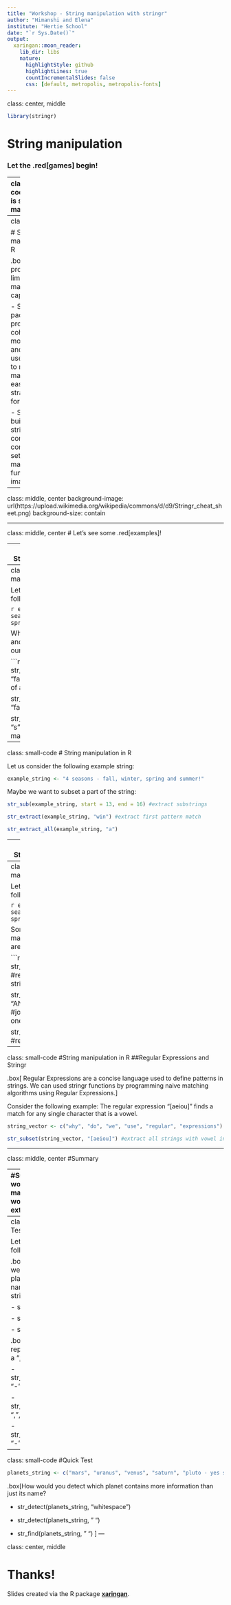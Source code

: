 ```yaml
---
title: "Workshop - String manipulation with stringr"
author: "Himanshi and Elena"
institute: "Hertie School"
date: "`r Sys.Date()`"
output:
  xaringan::moon_reader:
    lib_dir: libs
    nature:
      highlightStyle: github
      highlightLines: true
      countIncrementalSlides: false
      css: [default, metropolis, metropolis-fonts]
---
```

class: center, middle
<style>
.red{
  color: red;
}
</style>

<style>
.box {
    color: black; background: #E8E8E8;
    text-align:left; width:100%;
}
</style>

<style>
.center_body {
    position: fixed; top: 40%;
    text-align:center;;
}
</style>

<style>
.small-code pre code {
  font-size: 0.8em;
}
</style>

```r
library(stringr)
```

# **String manipulation**

### Let the .red[games] begin!

---
class: small-code
# What is string manipulation 


.box[
- the process of handling and analyzing strings;

- As we recall, string is a one element character vector and that you can create strings with either single quotes or double quotes
]

```r
string1 <- "This is a really simple string: less is more"
string2 <- "If you want to include a 'quote' inside a string, please use single quotes"
```

.box[
- It comprises of various string parsing and manipulation techniques that can be used to extract text patterns, modify strings and 
data wrangling

- Most data in the digital world contains text, and hence, preparing such data for analysis requires significant amount of string 
manipulation techniques
]

---
class: left, top

# String manipulation in R

.box[
- base R provides very limited string manipulation capabilities;

- Stringr package provides cohesive set of most important and commonly used functions to make string manipulation easy and straight forward

- Stringr is built on top of stringi - which contains comprehensive set of all string manipulation functions imaginable
]

---

class: middle, center
background-image: url(https://upload.wikimedia.org/wikipedia/commons/d/d9/Stringr_cheat_sheet.png)
background-size: contain

---

class: middle, center
# Let's see some .red[examples]!

---
class: small-code
# String manipulation in R

Let us consider the following example string:


```r
example_string <- "4 seasons - fall, winter, spring and summer!"
```

---
class: small-code
# String manipulation in R

Let us consider the following example string:

```r
example_string <- "4 seasons - fall, winter, spring and summer!"
```

What if we want to detect and/or locate a pattern in our example string?

```r
str_detect(example_string, "fall") #detect presence of a pattern

str_locate(example_string, "fall") #locate the pattern

str_count(example_string, "s") #count all pattern matches
```

---
class: small-code
# String manipulation in R

Let us consider the following example string:

```r
example_string <- "4 seasons - fall, winter, spring and summer!"
```

Maybe we want to subset a part of the string:

```r
str_sub(example_string, start = 13, end = 16) #extract substrings

str_extract(example_string, "win") #extract first pattern match

str_extract_all(example_string, "a")
```

---
class: small-code
# String manipulation in R

Let us consider the following example string:

```r
example_string <- "4 seasons - fall, winter, spring and summer!"
```

Another important function in data wrangling is string modification:

```r
str_replace(example_string, pattern = "summer",replacement = "holidays") #replace pattern with another

str_to_upper(example_string, locale = "en") #converts everything to upper case

unlist(str_split(example_string, "and")) #splits a string into substrings
```

---
class: small-code
# String manipulation in R

Let us consider the following example string:

```r
example_string <- "4 seasons - fall, winter, spring and summer!"
```

Some other fun string manipulation techniques are:

```r
str_length(example_string) #returns the length of the string

str_c(example_string, "AND SNOW!", sep = "") #joins multiple strings into one

str_dup("RUN!", 3) #repeats string n times
```

---
class: small-code
#String manipulation in R
##Regular Expressions and Stringr

.box[
Regular Expressions are a concise language used to define patterns in strings.
We can used stringr functions by programming naive matching algorithms using Regular Expressions.
]

Consider the following example: The regular expression "[aeiou]" finds a match for any single character that is a vowel.

```r
string_vector <- c("why", "do", "we", "use", "regular", "expressions") #define new vector

str_subset(string_vector, "[aeiou]") #extract all strings with vowel in them
```

---

class: middle, center
#Summary

---
#Summary
.box[
- In the world of internet, string manipulation makes working with web data extremely important.

- Text files and text data make up for a lot of information we process and analyze, highlighting the importance of string manipulation

- Base R has some functions to work with strings, however, stringr makes it much easier to analyze strings

- In cases of approximate pattern matching, regular expressions can be used alongwith stringr to conduct data analysis
]

---
class: small-code
#Quick Test

Let us consider the following string:
```r
planets_string <- c("mars", "uranus", "venus", "saturn", "pluto - yes some people still consider me a planet")
```

.box[Which function can we use to find out  which planet has the longest name or contains more strings?

- str_count

- str_length

- str_summary()]


.box[How would you replace the symbol “-” for a “,”? 

- str_mutate(planets_string, "-", ",")

- str_replace(planets_string, ",", "-") 

- str_replace(planets_string, "-", ",")]

---
class: small-code
#Quick Test

```r
planets_string <- c("mars", "uranus", "venus", "saturn", "pluto - yes some people still consider me a planet")
```

.box[How would you detect which planet contains more information than just its name?

- str_detect(planets_string, "whitespace")

- str_detect(planets_string, " ") 

- str_find(planets_string, " ")
]
---

class: center, middle

# Thanks!

Slides created via the R package [**xaringan**](https://github.com/yihui/xaringan).

